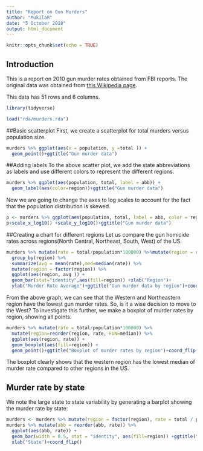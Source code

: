 ---
title: "Report on Gun Murders"
author: "MukilaR"
date: "5 October 2018"
output: html_document
---

```{r setup, include=FALSE,echo=FALSE}
knitr::opts_chunk$set(echo = TRUE)
```

## Introduction

This is a report on 2010 gun murder rates obtained from FBI reports. The original data was obtained from [this Wikipedia page](https://en.wikipedia.org/wiki/Murder_in_the_United_States_by_state).

This data has 51 rows and 6 columns. 


```{r loading-libs, message=FALSE}
library(tidyverse)
```
```{r}
load("rda/murders.rda")

```
##Basic scatterplot
First, we create a scatterplot for total murders versus population size.
```{r scatterplot,echo=FALSE}
murders %>% ggplot(aes(x = population, y =total )) +
  geom_point()+ggtitle("Gun murder data")
```

##Adding labels
To the above scatter plot, we add the state abbreviations as labels and use different colors to represent the different regions.
```{r,echo=FALSE}
murders %>% ggplot(aes(population, total, label = abb)) +
  geom_label(aes(color=region))+ggtitle("Gun murder data")

```

Now we are going to change the axes to log scales to account for the fact that the population distribution is skewed. 
```{r,echo=FALSE}
p <- murders %>% ggplot(aes(population, total, label = abb, color = region)) + geom_label()
p+scale_x_log10() +scale_y_log10()+ggtitle("Gun murder data")

```

##Creating a chart for different regions
Let us compare the gun homicide rates across regions(North Central, Northeast, South, West) of the US.
```{r,echo=FALSE}
murders %>% mutate(rate = total/population*100000) %>%mutate(region = reorder(region,rate))%>%
  group_by(region) %>%
  summarize(avg = mean(rate),med=median(rate)) %>%
  mutate(region = factor(region)) %>%
  ggplot(aes(region, avg )) +
  geom_bar(stat="identity",aes(fill=region)) +xlab("Region")+
  ylab("Murder Rate Average")+ggtitle("Gun murder data by region")+coord_flip()
```

From the above graph, we can see that the Western and Northeastern region have the lowest gun murder rates. So, is it a wise decision to move to the West? To investigate this further, we make a boxplot of murder rates by region, showing all points.

```{r,echo=FALSE}
murders %>% mutate(rate = total/population*100000) %>%
  mutate(region=reorder(region, rate, FUN=median)) %>%
  ggplot(aes(region, rate)) +
  geom_boxplot(aes(fill=region)) +
  geom_point()+ggtitle("Boxplot of murder rates by region")+coord_flip()

```
The boxplot clearly shows that the western region has the lowest median of murder rate compared to other regions in the US.

## Murder rate by state 

We note the large state to state variability by generating a barplot showing the murder rate by state:

```{r fig.height = 8, fig.width = 7, echo=FALSE}
murders <- murders %>% mutate(region = factor(region), rate = total / population * 10^5)
murders %>% mutate(abb = reorder(abb, rate)) %>%
  ggplot(aes(abb, rate)) +
  geom_bar(width = 0.5, stat = "identity", aes(fill=region)) +ggtitle("Murder rate by state")+ylab("Rate")+
  xlab("State")+coord_flip()
```
 

